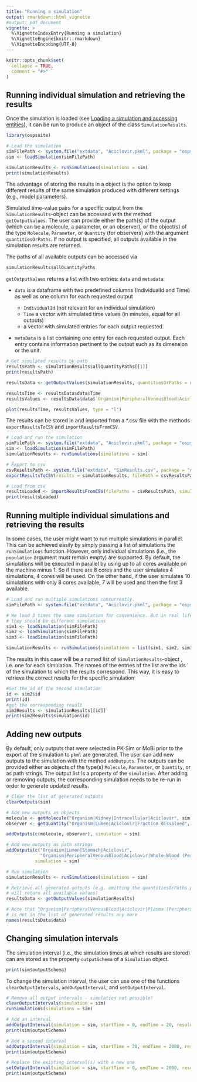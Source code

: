 ```yaml
---
title: "Running a simulation"
output: rmarkdown::html_vignette
#output: pdf_document
vignette: >
  %\VignetteIndexEntry{Running a simulation}
  %\VignetteEngine{knitr::rmarkdown}
  %\VignetteEncoding{UTF-8}
---
```


```r
knitr::opts_chunk$set(
  collapse = TRUE,
  comment = "#>"
)
```

## Running individual simulation and retrieving the results
Once the simulation is loaded (see [Loading a simulation and accessing entities](load-get.html)), it can be run to produce an object of the class `SimulationResults`.

```r
library(ospsuite)

# Load the simulation
simFilePath <- system.file("extdata", "Aciclovir.pkml", package = "ospsuite")
sim <- loadSimulation(simFilePath)

simulationResults <- runSimulations(simulations = sim)
print(simulationResults)
```

The advantage of storing the results in a object is the option to keep different results of the same simulation produced with different settings (e.g., model parameters).

Simulated time-value pairs for a specific output from the `SimulationResults`-object can be accessed with the method `getOutputValues`. The user can provide either the path(s) of the output (which can be a molecule, a parameter, or an observer), or the object(s) of the type `Molecule`, `Parameter`, or `Quantity` (for observers) with the argument `quantitiesOrPaths`. If no output is specified, all outputs available in the simulation results are returned.

The paths of all available outputs can be accessed via

```r
simulationResults$allQuantityPaths
```

`getOutputValues` returns a list with two entries: `data` and `metadata`:

 * `data` is a dataframe with two predefined columns (IndividualId and Time) as well as one column for each requested output

     * `IndividualId` (not relevant for an individual simulation)
     * `Time` a vector with simulated time values (in minutes, equal for all outputs) 
     *  a vector with simulated entries for each output requested.

  * `metaData` is a list containing one entry for each requested output. Each entry contains information pertinent to the output such as its dimension or the unit.


```r
# Get simulated results by path
resultsPath <- simulationResults$allQuantityPaths[[1]]
print(resultsPath)

resultsData <- getOutputValues(simulationResults, quantitiesOrPaths = resultsPath)

resultsTime <- resultsData$data$Time
resultsValues <- resultsData$data$`Organism|PeripheralVenousBlood|Aciclovir|Plasma (Peripheral Venous Blood)`

plot(resultsTime, resultsValues, type = "l")
```

The results can be stored in and imported from a *.csv file with the methods `exportResultsToCSV` and `importResultsFromCSV`.

```r
# Load and run the simulation
simFilePath <- system.file("extdata", "Aciclovir.pkml", package = "ospsuite")
sim <- loadSimulation(simFilePath)
simulationResults <- runSimulations(simulations = sim)

# Export to csv
csvResultsPath <- system.file("extdata", "SimResults.csv", package = "ospsuite")
exportResultsToCSV(results = simulationResults, filePath = csvResultsPath)

# Load from csv
resultsLoaded <- importResultsFromCSV(filePaths = csvResultsPath, simulation = sim)
print(resultsLoaded)
```

## Running multiple individual simulations and retrieving the results
In some cases, the user might want to run multiple simulations in parallel. This can be achieved easily by simply passing a list of simulations the `runSimulations` function. However, only individual simulations (i.e., the `population` argument must remain empty) 
are supported.
By default, the simulations will be executed in parallel by using up to all cores available on the machine minus 1. So if there are 8 cores and the user simulates 4 simulations, 
4 cores will be used. On the other hand, if the user simulates 10 simulations with only 8 cores available, 7 will be used and then the first 3 available.

```r
# Load and run multiple simulations concurrently. 
simFilePath <- system.file("extdata", "Aciclovir.pkml", package = "ospsuite")

# We load 3 times the same simulation for convenience. But in real life scenarios, 
# they should be different simulations
sim1 <- loadSimulation(simFilePath)
sim2 <- loadSimulation(simFilePath)
sim3 <- loadSimulation(simFilePath)

simulationResults <- runSimulations(simulations = list(sim1, sim2, sim3))
```

The results in this case will be a named list of `SimulationResults`-object , i.e. one for each simulation.
The names of the entries of the list are the ids of the simulation to which the results
correspond. This way, it is easy to retrieve the correct results for the specific simulation

```r
#Get the id of the second simulation
id <- sim2$id
print(id)
#get the corresponding result
sim2Results <- simulationResults[[id]]
print(sim2Results$simulation$id)
```

## Adding new outputs
By default, only outputs that were selected in PK-Sim or MoBi prior to the export of the simulation to `pkml` are generated. The user can add new outputs to the simulation with the method `addOutputs`. The outputs can be provided either as objects of the type(s) `Molecule`, `Parameter`, or `Quantity`, or as path strings. The output list is a property of the `simulation`.
After adding or removing outputs, the corresponding simulation needs to be re-run in order to generate updated results.

```r
# Clear the list of generated outputs
clearOutputs(sim)

# Add new outputs as objects
molecule <- getMolecule("Organism|Kidney|Intracellular|Aciclovir", sim)
observer <- getQuantity("Organism|Lumen|Aciclovir|Fraction dissolved", sim)

addOutputs(c(molecule, observer), simulation = sim)

# Add new outputs as path strings
addOutputs(c("Organism|Lumen|Stomach|Aciclovir", 
             "Organism|PeripheralVenousBlood|Aciclovir|Whole Blood (Peripheral Venous Blood)"),
           simulation = sim)

# Run simulation
simulationResults <- runSimulations(simulations = sim)

# Retrieve all generated outputs (e.g. omitting the quantitiesOrPaths property
# will return all available values)
resultsData <- getOutputValues(simulationResults)

# Note that "Organism|PeripheralVenousBlood|Aciclovir|Plasma (Peripheral Venous Blood)" 
# is not in the list of generated results any more
names(resultsData$data)
```

## Changing simulation intervals
The simulation interval (i.e., the simulation times at which results are stored) can are stored as the property `outputSchema` of a `Simulation` object.

```r
print(sim$outputSchema)
```

To change the simulation interval, the user can use one of the functions `clearOutputIntervals`, `addOutputInterval`, and `setOutputInterval`.

```r
# Remove all output intervals - simulation not possible!
clearOutputIntervals(simulation = sim)
runSimulations(simulations = sim)

# Add an interval
addOutputInterval(simulation = sim, startTime = 0, endTime = 20, resolution = 60, intervalName = "highRes")
print(sim$outputSchema)

# Add a second interval
addOutputInterval(simulation = sim, startTime = 30, endTime = 2000, resolution = 4, intervalName = "lowRes")
print(sim$outputSchema)

# Replace the existing interval(s) with a new one
setOutputInterval(simulation = sim, startTime = 0, endTime = 2000, resolution = 4)
print(sim$outputSchema)
```
